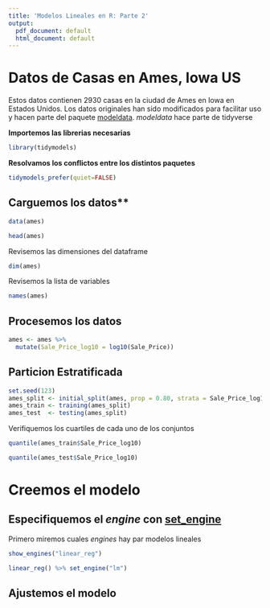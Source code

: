 ```yaml
---
title: 'Modelos Lineales en R: Parte 2'
output:
  pdf_document: default
  html_document: default
---
```


# Datos de Casas en Ames, Iowa US

Estos datos contienen 2930 casas en la ciudad de Ames en Iowa en Estados Unidos. Los datos originales han sido modificados para facilitar uso y hacen parte del paquete [modeldata](https://modeldata.tidymodels.org/). *modeldata* hace parte de tidyverse


**Importemos las librerias necesarias**

```r
library(tidymodels)
```

**Resolvamos los conflictos entre los distintos paquetes**

```r
tidymodels_prefer(quiet=FALSE)
```

## Carguemos los datos**

```r
data(ames)

head(ames)
```
Revisemos las dimensiones del dataframe

```r
dim(ames)
```

Revisemos la lista de variables

```r
names(ames)
```

## Procesemos los datos

```r
ames <- ames %>% 
  mutate(Sale_Price_log10 = log10(Sale_Price))
```

## Particion Estratificada


```r
set.seed(123)
ames_split <- initial_split(ames, prop = 0.80, strata = Sale_Price_log10)
ames_train <- training(ames_split)
ames_test  <- testing(ames_split)
```

Verifiquemos los cuartiles de cada uno de los conjuntos

```r
quantile(ames_train$Sale_Price_log10)
```


```r
quantile(ames_test$Sale_Price_log10)
```

# Creemos el modelo

## Especifiquemos el *engine* con [set_engine](https://parsnip.tidymodels.org/reference/set_engine.html)

Primero miremos cuales *engines* hay par modelos lineales

```r
show_engines("linear_reg")
```
```r
linear_reg() %>% set_engine("lm")
```


## Ajustemos el modelo



